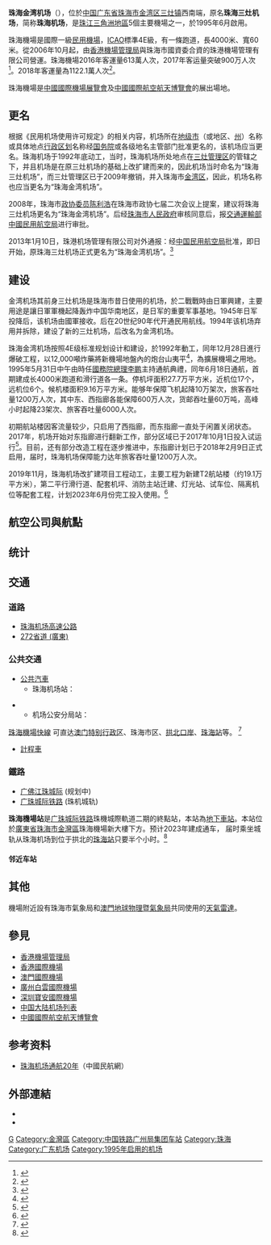 {{noteTA
|G1 = Airport
|G2 = Unit
}}
{{Infobox airport
| name         = 珠海金湾机场<br /><small>Zhuhai Jinwan Airport</small>
| logo         = ZhuhaiZUHlogo.png
| logo-width   = 250px
| logotext     = 
| photo        = Zhuhai Airport exterior.jpg
| photosize    = 250px
| caption      = 
| IATA         = ZUH
| ICAO         = ZGSD
| type         = 民用
| operator     = 珠港机场管理有限公司
| city-served  = [[广东省|廣東]][[珠海市|珠海]]
| location     = {{CHN}}[[广东省|广东省]][[珠海市|珠海市]]
| opened       = {{start date|1995|06}}
| closed       = <!-- {{end date|YYYY|MM|DD}} -->
| elevation-m  = 10
| metric-elev  = yes
| coordinates  = {{Coord|22|00|25|N|113|22|34|E|type:airport_region:CN|display=inline,title}}
| latd  =  22 | latm  = 00 | lats  = 25 | latNS  = N
| longd = 113 | longm = 22 | longs = 34 | longEW = E
| website                = {{URL|http://www.zhairport.com/}}
| pushpin_map            = Guangdong
| pushpin_mapsize        = 220
| pushpin_map_caption    = 機場在广东省的位置
| pushpin_label          = ZUH/ZGSD
| pushpin_label_position = right
| r1-number    = 05/23
| r1-length-m  = 4,000
| r1-surface   = 混凝土
| metric-rwy   = yes
| stat-year    = 2019
| stat1-header = 客運量
| stat1-data   = 12,282,982 人次
| stat2-header = 貨運量
| stat2-data   = 50,989.4 公噸
| stat3-header = 起降架次
| stat3-data   = 88,989 架次
}}

'''珠海金湾机场'''（{{airport codes|ZUH|ZGSD}}），位於[[中国|中国]][[广东省|广东省]][[珠海市|珠海市]][[金湾区|金湾区]][[三灶镇_(珠海市)|三灶镇]]西南端，原名'''珠海三灶机场'''，简称'''珠海机场'''，是[[珠江三角洲|珠江三角洲地區]]5個主要機場之一，於1995年6月啟用。 

珠海機場是國際一級[[民用機場|民用機場]]，[[ICAO|ICAO]]標準4E級，有一條跑道，長4000米、寬60米。從2006年10月起，由[[香港機場管理局|香港機場管理局]]與珠海市國資委合資的珠港機場管理有限公司營運。珠海機場2016年客運量613萬人次，2017年客运量突破900万人次<ref>{{Cite web|url=http://www.zhairport.com/zuh/news_detail.php?id=1947|title=砥砺奋进 再创辉煌 珠海机场年旅客吞吐量突破900万|accessdate=2018-01-03|work=珠海机场网站|date=2018-01-03|language=|archive-url=https://web.archive.org/web/20180113202936/http://www.zhairport.com/zuh/news_detail.php?id=1947|archive-date=2018-01-13|dead-url=yes}}</ref>。2018年客運量為1122.1萬人次<ref>{{Cite web|url=http://www.xinhuanet.com/fortune/2019-01/02/c_1123939187.htm|title=珠海机场旅客吞吐量突破千万人次-新华网|accessdate=2019-01-06|work=www.xinhuanet.com|archive-date=2019-01-06|archive-url=https://web.archive.org/web/20190106115156/http://www.xinhuanet.com/fortune/2019-01/02/c_1123939187.htm|dead-url=no}}</ref>。

珠海機場是[[中國國際機場展覽會|中國國際機場展覽會]]及[[中國國際航空航天博覽會|中國國際航空航天博覽會]]的展出場地。

== 更名 ==
根据《民用机场使用许可规定》的相关内容，机场所在[[地级市|地级市]]（或地区、[[州|州]]）名称或具体地点[[行政区划|行政区划]]名称经[[中华人民共和国国务院|国务院]]或各级地名主管部门批准更名的，该机场应当更名。珠海机场于1992年底动工，当时，珠海机场所处地点在[[三灶管理区|三灶管理区]]的管辖之下，并且机场是在原三灶机场的基础上改扩建而来的，因此机场当时命名为“珠海三灶机场”，而三灶管理区已于2009年撤销，并入珠海市[[金湾区|金湾区]]，因此，机场名称也应当更名为“珠海金湾机场”。

2008年，珠海市[[政协委员|政协委员]][[陈利浩|陈利浩]]在珠海市政协七届二次会议上提案，建议将珠海三灶机场更名为“珠海金湾机场”。后经[[珠海市人民政府|珠海市人民政府]]审核同意后，报[[交通運輸部|交通運輸部]][[中國民用航空局|中國民用航空局]]进行审批。

2013年1月10日，珠港机场管理有限公司对外通报：经[[中国民用航空局|中国民用航空局]]批准，即日开始，原珠海三灶机场正式更名为“珠海金湾机场”。<ref>{{Cite web|url=http://gzdaily.dayoo.com/html/2013-01/11/content_2110138.htm|title=珠海三灶机场更名珠海金湾机场|accessdate=2013-01-11|author=陈治家|work=[[广州日报|广州日报]]|date=2013-01-11|language=|deadurl=yes|archiveurl=https://web.archive.org/web/20130111041348/http://gzdaily.dayoo.com/html/2013-01/11/content_2110138.htm|archivedate=2013-01-11}}</ref>

== 建设 ==
金湾机场其前身三灶机场是珠海市昔日使用的机场，於二戰戰時由日軍興建，主要用途是讓日軍軍機起降轰炸中国华南地区，是日军的重要军事基地。1945年日军投降后，该机场由國軍接收。后在20世纪90年代开通民用航线。1994年该机场弃用并拆除，建设了新的三灶机场，后改名为金湾机场。

珠海金湾机场按照4E级标准规划设计和建设，於1992年動工，同年12月28日進行爆破工程，以12,000噸炸藥將新機場地盤內的炮台山夷平<ref>{{Cite web |url=https://www.youtube.com/watch?v=WTtIAnqkmuI&t |title=無綫電視翡翠台《六點半新聞報導》，1992年12月28日 |access-date=2021年6月11日 |archive-date=2021年6月11日 |archive-url=https://web.archive.org/web/20210611130846/https://www.youtube.com/watch?v=WTtIAnqkmuI&t |dead-url=no }}</ref>，為擴展機場之用地。1995年5月31日中午由時任[[中华人民共和国国务院总理|國務院總理]][[李鹏|李鹏]]主持通航典禮，同年6月18日通航，首期建成长4000米跑道和滑行道各一条。停机坪面积27.7万平方米，近机位17个，远机位6个。候机楼面积9.16万平方米。能够年保障飞机起降10万架次，旅客吞吐量1200万人次，其中东、西指廊各能保障600万人次，货邮吞吐量60万吨，高峰小时起降23架次、旅客吞吐量6000人次。

初期航站楼因客流量较少，只启用了西指廊，而东指廊一直处于闲置关闭状态。2017年，机场开始对东指廊进行翻新工作，部分区域已于2017年10月1日投入试运行<ref>{{Cite web|url=http://www.jinwan.gov.cn/WebSite/NewsDetail_e57a7eb426494221a0cd0519c85cfdd6.html|title=珠海金湾机场东指廊将启用 10月1日起部分开放|accessdate=2017-09-21|author=|work=金湾区人民政府网站|date=2017-09-21|language=|archive-url=https://web.archive.org/web/20180113093312/http://www.jinwan.gov.cn/WebSite/NewsDetail_e57a7eb426494221a0cd0519c85cfdd6.html|archive-date=2018-01-13|dead-url=yes}}</ref>。目前，还有部分改造工程在逐步推进中，东指廊计划已于2018年2月9日正式启用，届时，珠海机场保障能力达年旅客吞吐量1200万人次。

2019年11月，珠海机场改扩建项目工程动工，主要工程为新建T2航站楼（约19.1万平方米），第二平行滑行道、配套机坪、消防主站迁建、灯光站、试车位、隔离机位等配套工程，计划2023年6月份完工投入使用。<ref>{{Cite web|url=http://news.carnoc.com/list/514/514435.html|title=珠海机场改扩建开工 年保障能力达2750万人次|accessdate=2019-11-29|author=|work=珠海航空城集团|date=2019-11-29|language=|archive-url=https://web.archive.org/web/20200223073636/http://news.carnoc.com/list/514/514435.html|archive-date=2020-02-23|dead-url=yes}}</ref>

== 航空公司與航點 ==
{{Airport-dest-list
| {{flagicon|PRC}} [[中国南方航空|中国南方航空]]（CZ）| [[北京大兴国际机场|北京/大兴]]、[[成都双流国际机场|成都/双流]]、[[贵阳龙洞堡国际机场|贵阳]]、[[海口美兰国际机场|海口]]、[[杭州萧山国际机场|杭州]]、[[合肥新桥国际机场|合肥]]、[[昆明长水国际机场|昆明]]、[[南京禄口国际机场|南京]]、[[三亚凤凰国际机场|三亚]]、[[上海浦东国际机场|上海/浦东]]、[[武汉天河国际机场|武汉]]、[[西安咸阳国际机场|西安]]、[[义乌机场|义乌]]、[[长沙黄花国际机场|长沙]]、[[郑州新郑国际机场|郑州]]、[[衡阳南岳机场|衡阳]]、[[泸州云龙机场|泸州]]
| {{flagicon|PRC}} [[中国国际航空|中国国际航空]]（CA）| [[北京首都国际机场|北京/首都]]、[[成都天府国际机场|成都/天府]]、[[重庆江北国际机场|重庆]]、[[达州河市机场|达州]]、[[天津滨海国际机场|天津]]、[[武汉天河国际机场|武汉]]、[[运城关公机场|运城]]
| {{flagicon|PRC}} [[山东航空|山东航空]]（SC）| [[北京首都国际机场|北京/首都]]、[[重庆江北国际机场|重庆]]、[[合肥新桥国际机场|合肥]]、[[南昌昌北国际机场|南昌]]、[[南宁吴圩国际机场|南宁]]、[[厦门高崎国际机场|厦门]]、[[上海浦东国际机场|上海/浦东]]、[[天津滨海国际机场|天津]]、[[温州龙湾国际机场|温州]]
| {{flagicon|PRC}} [[四川航空|四川航空]]（3U）| [[常州奔牛国际机场|常州]]、[[成都双流国际机场|成都/双流]]、[[海口美兰国际机场|海口]]
| {{flagicon|PRC}} [[深圳航空|深圳航空]]（ZH）| [[常州奔牛国际机场|常州]]、[[杭州萧山国际机场|杭州]]、[[合肥新桥国际机场|合肥]]、[[南京禄口国际机场|南京]]、[[泉州晋江国际机场|泉州]]、[[苏南硕放国际机场|无锡]]、[[遵义茅台机场|茅台]]、[[天津滨海国际机场|天津]]（经停[[南通兴东国际机场|南通]]）
| {{flagicon|PRC}} [[中国东方航空|中国东方航空]]（MU）| [[成都天府国际机场|成都/天府]]、[[贵阳龙洞堡国际机场|贵阳]]、[[南京禄口国际机场|南京]]、[[三亚凤凰国际机场|三亚]]、[[上海浦东国际机场|上海/浦东]]、[[西安咸阳国际机场|西安]]、[[长沙黄花国际机场|长沙]]、[[鄂尔多斯伊金霍洛国际机场|鄂尔多斯]]（经停[[南京禄口国际机场|南京]]）
| {{flagicon|PRC}} [[中国西部航空|中国西部航空]]（PN）| [[重庆江北国际机场|重庆]]、[[郑州新郑国际机场|郑州]]
| {{flagicon|PRC}} [[东海航空|东海航空]]（DZ）| [[重庆江北国际机场|重庆]]、[[海口美兰国际机场|海口]]、[[长沙黄花国际机场|长沙]]、[[郑州新郑国际机场|郑州]]、 [[万州五桥机场|万州]]、[[南通兴东国际机场|南通]]（经停[[泉州晋江国际机场|泉州]]）
| {{flagicon|PRC}} [[厦门航空|厦门航空]]（MF）| [[福州长乐国际机场|福州]]、[[杭州萧山国际机场|杭州]]、[[昆明长水国际机场|昆明]]、[[泉州晋江国际机场|泉州]]、[[厦门高崎国际机场|厦门]]
| {{flagicon|PRC}} [[福州航空|福州航空]]（FU）| [[福州长乐国际机场|福州]]、[[海口美兰国际机场|海口]]、[[西安咸阳国际机场|西安]]、[[宜昌三峡机场|宜昌]]
| {{flagicon|PRC}} [[天津航空|天津航空]]（GS）| [[赣州黄金机场|赣州]]、[[淮安涟水机场|淮安]]、[[天津滨海国际机场|天津]]、[[西安咸阳国际机场|西安]]
| {{flagicon|PRC}} [[海南航空|海南航空]]（HU）| [[广州白云国际机场|广州]]、[[海口美兰国际机场|海口]]、[[杭州萧山国际机场|杭州]]、[[惠州平潭机场|惠州]]、[[武汉天河国际机场|武汉]]、[[西安咸阳国际机场|西安]]、[[长沙黄花国际机场|长沙]] 、[[重庆江北国际机场|重庆]]
| {{flagicon|PRC}} [[北部湾航空|北部湾航空]]（GX）| [[海口美兰国际机场|海口]]、[[邯郸机场|邯郸]]、[[洛阳北郊机场|洛阳]]、[[梅县长岗岌机场|梅州]]、[[南宁吴圩国际机场|南宁]]
| {{flagicon|PRC}} [[长龙航空|长龙航空]]（GJ）| [[杭州萧山国际机场|杭州]]、[[南昌昌北国际机场|南昌]]、[[兴义万峰林机场|兴义]]
| {{flagicon|PRC}} [[奥凯航空|奥凯航空]]（BK）| [[杭州萧山国际机场|杭州]]
| {{flagicon|PRC}} [[红土航空|红土航空]]（A6）| [[合肥新桥国际机场|合肥]]
| {{flagicon|PRC}} [[祥鹏航空|祥鹏航空]]（8L）| [[昆明长水国际机场|昆明]]、[[济南遥墙国际机场|济南]]、[[台州路桥机场|台州]]
| {{flagicon|PRC}} [[华夏航空|华夏航空]]（G5）| [[柳州白莲机场|柳州]]、[[湛江坡头机场|湛江]]
| {{flagicon|PRC}} [[江西航空|江西航空]]（RY）| [[南昌昌北国际机场|南昌]]
| {{flagicon|PRC}} [[春秋航空|春秋航空]]（9C）| [[宁波栎社国际机场|宁波]]、[[上海浦东国际机场|上海/浦东]]、[[上海虹桥国际机场|上海/虹桥]]、[[石家庄正定国际机场|石家庄]]、[[揚州泰州國際機場|扬州]]
| {{flagicon|PRC}} [[金鹏航空_(中国)|金鹏航空]]（Y8）| [[上海浦东国际机场|上海/浦东]]、[[台州路桥机场|台州]]
| {{flagicon|PRC}} [[上海航空|上海航空]]（FM）| [[上海虹桥国际机场|上海/虹桥]]、[[温州龙湾国际机场|温州]]
| {{flagicon|PRC}} [[吉祥航空|吉祥航空]]（HO）| [[上海虹桥国际机场|上海/虹桥]]
| {{flagicon|PRC}} [[长安航空|长安航空]]（9H）| [[西安咸阳国际机场|西安]]
| {{flagicon|PRC}} [[成都航空|成都航空]]（EU）| [[遵义新舟机场|遵义]]
| {{flagicon|PRC}} [[昆明航空|昆明航空]]（KY）| [[腾冲驼峰机场|腾冲]]
}}

==统计==
{{机场统计|iata=ZUH|titre=珠海金湾机场年客运量}}

== 交通 ==
=== 道路 ===
*[[珠海机场高速公路|珠海机场高速公路]]
*[[272省道_(廣東)|272省道 (廣東)]]

=== 公共交通 ===
*[[珠海公交巴士|公共汽車]]
**珠海机场站：
{{珠海巴士路线简单列表|207|504}}
**机场公安分局站：
{{珠海巴士路线简单列表|Z105|Z107}}
[[珠海機場快線|珠海機場快線]]
可直达[[澳门特别行政区|澳门特别行政区]]、珠海市区、[[拱北口岸|拱北口岸]]、[[珠海站|珠海站]]等。
<ref>{{cite web |url=http://www.okzhuhai.com/html/news/xingluyoufang/200904/07-5420.html |title=存档副本 |accessdate=2012-12-11 |deadurl=yes |archiveurl=https://web.archive.org/web/20120512053322/http://www.okzhuhai.com//html/news/xingluyoufang/200904/07-5420.html |archivedate=2012-05-12 }}</ref>
*[[珠海出租车|計程車]]

=== 鐵路 ===
*[[广佛江珠城际铁路|广佛江珠城际]] (规划中)
*[[广珠城际铁路|广珠城际铁路]] (珠机城轨)

{{Infobox China railway station
|车站名称 = 珠海機場站
|eng_name = Zhuhai Airport Railway Station
|image = 
|caption = 
|code = 
|commercial_code = 
|pinyin_code = 
|车站类型=客運
|address = {{CHN}}[[广东省|广东省]][[珠海市|珠海市]][[香洲区|香洲区]][[金灣區|金灣區]]366省道
|coordinates = 
|线路 = [[广珠城际铁路|广珠城际铁路]](珠機城際軌道)
|归属 = [[广州铁路集团|广州铁路集团]]
|opened = 預計2023年
|车站等级 = 未定等
|月台数目 = 
|站台面 = 
|股道数目 = 
}}
'''珠海機場站'''是[[广珠城际铁路|广珠城际铁路]]珠機城際軌道二期的終點站，本站為[[地下車站|地下車站]]。本站位於[[廣東省|廣東省]][[珠海市|珠海市]][[金灣區|金灣區]]珠海機場新大樓下方。预计2023年建成通车， 届时乘坐城轨从珠海机场到位于拱北的[[珠海站|珠海站]]只要半个小时。<ref>{{cite web |url=http://www.caacnews.com.cn/1/5/201912/t20191212_1287467.html |title=珠海机场城轨全线将于2023年建成通车 |accessdate=2020-02-02 |deadurl=yes |archiveurl=https://web.archive.org/web/20200223074427/http://www.caacnews.com.cn/1/5/201912/t20191212_1287467.html |archivedate=2020-02-23 }}</ref>

==== 邻近车站 ====
{{start rail box|[[中国铁路|中国铁路]]}}
{{s-inop|''[[井灣站|井灣站]]''|<small>[[珠海站|珠海]]方向(二期工程)</small>}}
{{s-line|[[广珠城际铁路|广珠城际铁路]]<br/>(珠機城際軌道)}}
{{s-unbuilt|''終點站''}}
{{end box}}



{{廣珠城際軌道交通各站}}
{{珠海大眾運輸}}

[[Category:珠海市铁路车站|G]]
[[Category:金灣區|Category:金灣區]]
[[Category:中国铁路广州局集团车站|Category:中国铁路广州局集团车站]]

== 其他 ==
機場附近設有珠海市氣象局和[[澳門地球物理暨氣象局|澳門地球物理暨氣象局]]共同使用的[[天氣雷達|天氣雷達]]。

== 參見 ==
*[[香港機場管理局|香港機場管理局]]
*[[香港國際機場|香港國際機場]]
*[[澳門國際機場|澳門國際機場]]
*[[廣州白雲國際機場|廣州白雲國際機場]]
*[[深圳寶安國際機場|深圳寶安國際機場]]
*[[中国大陆机场列表|中国大陆机场列表]]
*[[中國國際航空航天博覽會|中國國際航空航天博覽會]]

== 参考资料 ==
{{Reflist}}
*[http://www.caacnews.com.cn/1/5/201506/t20150618_1183834.html 珠海机场通航20年]（中國民航網）

== 外部連結 ==
{{Commonscat|Zhuhai Jinwan Airport}}
*{{official|https://www.zhairport.com}}
*{{Sinaweibo|zhuhaiairport}}

{{中华人民共和国机场}}
{{珠三角交通}}

[[Category:珠海|Category:珠海]]
[[Category:广东机场|Category:广东机场]]
[[Category:1995年启用的机场|Category:1995年启用的机场]]
{{珠海大眾運輸}}